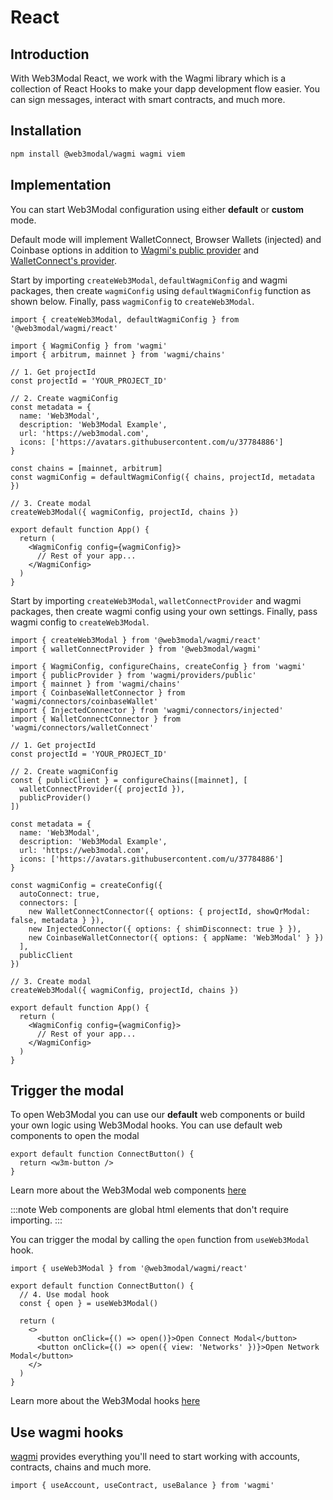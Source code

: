 
# React

## Introduction

With Web3Modal React, we work with the Wagmi library which is a collection of React Hooks to make your dapp development flow easier. You can sign messages, interact with smart contracts, and much more.

<CloudBanner />

## Installation

```bash npm2yarn
npm install @web3modal/wagmi wagmi viem
```

## Implementation

You can start Web3Modal configuration using either **default** or **custom** mode.

Default mode will implement WalletConnect, Browser Wallets (injected) and Coinbase options in addition to [Wagmi's public provider](https://wagmi.sh/react/providers/public) and [WalletConnect's provider](../../cloud/blockchain-api.md).

<Tabs>
<TabItem value="default" label="Default">

Start by importing `createWeb3Modal`, `defaultWagmiConfig` and wagmi packages, then create `wagmiConfig` using `defaultWagmiConfig` function as shown below.
Finally, pass `wagmiConfig` to `createWeb3Modal`.

```tsx
import { createWeb3Modal, defaultWagmiConfig } from '@web3modal/wagmi/react'

import { WagmiConfig } from 'wagmi'
import { arbitrum, mainnet } from 'wagmi/chains'

// 1. Get projectId
const projectId = 'YOUR_PROJECT_ID'

// 2. Create wagmiConfig
const metadata = {
  name: 'Web3Modal',
  description: 'Web3Modal Example',
  url: 'https://web3modal.com',
  icons: ['https://avatars.githubusercontent.com/u/37784886']
}

const chains = [mainnet, arbitrum]
const wagmiConfig = defaultWagmiConfig({ chains, projectId, metadata })

// 3. Create modal
createWeb3Modal({ wagmiConfig, projectId, chains })

export default function App() {
  return (
    <WagmiConfig config={wagmiConfig}>
      // Rest of your app...
    </WagmiConfig>
  )
}
```

</TabItem>
<TabItem value="custom" label="Custom">

Start by importing `createWeb3Modal`, `walletConnectProvider` and wagmi packages, then create wagmi config using your own settings.
Finally, pass wagmi config to `createWeb3Modal`.

```tsx
import { createWeb3Modal } from '@web3modal/wagmi/react'
import { walletConnectProvider } from '@web3modal/wagmi'

import { WagmiConfig, configureChains, createConfig } from 'wagmi'
import { publicProvider } from 'wagmi/providers/public'
import { mainnet } from 'wagmi/chains'
import { CoinbaseWalletConnector } from 'wagmi/connectors/coinbaseWallet'
import { InjectedConnector } from 'wagmi/connectors/injected'
import { WalletConnectConnector } from 'wagmi/connectors/walletConnect'

// 1. Get projectId
const projectId = 'YOUR_PROJECT_ID'

// 2. Create wagmiConfig
const { publicClient } = configureChains([mainnet], [
  walletConnectProvider({ projectId }),
  publicProvider()
])

const metadata = {
  name: 'Web3Modal',
  description: 'Web3Modal Example',
  url: 'https://web3modal.com',
  icons: ['https://avatars.githubusercontent.com/u/37784886']
}

const wagmiConfig = createConfig({
  autoConnect: true,
  connectors: [
    new WalletConnectConnector({ options: { projectId, showQrModal: false, metadata } }),
    new InjectedConnector({ options: { shimDisconnect: true } }),
    new CoinbaseWalletConnector({ options: { appName: 'Web3Modal' } })
  ],
  publicClient
})

// 3. Create modal
createWeb3Modal({ wagmiConfig, projectId, chains })

export default function App() {
  return (
    <WagmiConfig config={wagmiConfig}>
      // Rest of your app...
    </WagmiConfig>
  )
}
```

</TabItem>
</Tabs>

## Trigger the modal

To open Web3Modal you can use our **default** web components or build your own logic using Web3Modal hooks.
<Tabs>
<TabItem value="components" label="Components">
You can use default web components to open the modal

```tsx
export default function ConnectButton() {
  return <w3m-button />
}
```
Learn more about the Web3Modal web components [here](./components.mdx)

:::note
Web components are global html elements that don't require importing.
:::

</TabItem>
<TabItem value="hooks" label="Hooks">

You can trigger the modal by calling the `open` function from `useWeb3Modal` hook.

```tsx
import { useWeb3Modal } from '@web3modal/wagmi/react'

export default function ConnectButton() {
  // 4. Use modal hook
  const { open } = useWeb3Modal()

  return (
    <>
      <button onClick={() => open()}>Open Connect Modal</button>
      <button onClick={() => open({ view: 'Networks' })}>Open Network Modal</button>
    </>
  )
}
```

Learn more about the Web3Modal hooks [here](./hooks.mdx)
</TabItem>
</Tabs>


## Use wagmi hooks

[wagmi](https://wagmi.sh) provides everything you'll need to start working with accounts, contracts, chains and much more.

```tsx
import { useAccount, useContract, useBalance } from 'wagmi'
```
